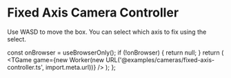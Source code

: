 # Fixed Axis Camera Controller

Use WASD to move the box. You can select which axis to fix using the select.


  const onBrowser = useBrowserOnly();
  if (!onBrowser) {
    return null;
  }
  return (
    <TGame
      game={new Worker(new URL('@examples/cameras/fixed-axis-controller.ts', import.meta.url))}
    />
  );
};

<Game />
